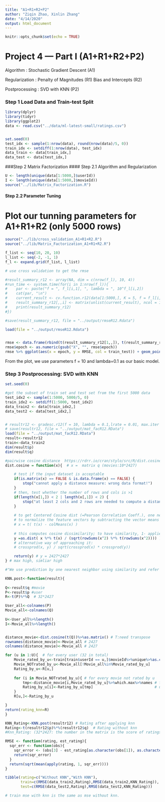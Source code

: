 ```yaml
---
title: "A1+R1+R2+P2"
author: "Ziqin Zhao, Xinlin Zhang"
date: "4/14/2020"
output: html_document
---
```


```r
knitr::opts_chunk$set(echo = TRUE)
```
# Project 4 --- Part I (A1+R1+R2+P2)

Algorithm : Stochastic Gradient Descent (A1)

Regularization : Penalty of Magnitudes (R1) Bias and Intercepts (R2) 

Postprocessing : SVD with KNN (P2)

### Step 1 Load Data and Train-test Split
```r
library(dplyr)
library(tidyr)
library(ggplot2)
data <- read.csv("../data/ml-latest-small/ratings.csv")


set.seed(0)
test_idx <- sample(1:nrow(data), round(nrow(data)/5, 0))
train_idx <- setdiff(1:nrow(data), test_idx)
data_train <- data[train_idx,]
data_test <- data[test_idx,]
```

###Step 2 Matrix Factorization
#### Step 2.1 Algorithm and Regularization
```r
U <- length(unique(data[1:5000,]$userId))
I <- length(unique(data[1:5000,]$movieId))
source("../lib/Matrix_Factorization.R")  
```

#### Step 2.2 Parameter Tuning

# Plot our tunning parameters for A1+R1+R2 (only 5000 rows)
```r
source("../lib/cross_validation_A1+R1+R2.R")  
source("../lib/Matrix_Factorization_A1+R1+R2.R")

f_list <- seq(10, 20, 10)
l_list <- seq(-2, -1, 1)
f_l <- expand.grid(f_list, l_list)

# use cross validation to get the rmse

#result_summary_r12 <- array(NA, dim = c(nrow(f_l), 10, 4)) 
#run_time <- system.time(for(i in 1:nrow(f_l)){
#    par <- paste("f = ", f_l[i,1], ", lambda = ", 10^f_l[i,2])
#    cat(par, "\n")
#    current_result <- cv.function.r12(data[1:5000,], K = 5, f = f_l[i,1], lambda = 10^f_l[i,2])
#    result_summary_r12[,,i] <- matrix(unlist(current_result), ncol = 10, byrow = T) 
#    print(result_summary_r12)
#})

#save(result_summary_r12, file = "../output/rmseR12.Rdata")
```

```r
load(file = "../output/rmseR12.Rdata") 


rmse <- data.frame(rbind(t(result_summary_r12[1,,]), t(result_summary_r12[2,,])), train_test = rep(c("Train", "Test"), each = 4), par = rep(paste("f = ", f_l[,1], ", lambda = ", 10^f_l[,2]), times = 2)) %>% gather("epoch", "RMSE", -train_test, -par)
rmse$epoch <- as.numeric(gsub("X", "", rmse$epoch))
rmse %>% ggplot(aes(x = epoch, y = RMSE, col = train_test)) + geom_point() + facet_grid(~par)
```
From the plot, we use parameters f = 10 and lambda=0.1 as our basic model.

### Step 3 Postprocessing: SVD with KNN

```r
set.seed(0)

#get the subset of train set and test set from the first 5000 data
test_idx2 <- sample(1:5000, 5000/5, 0)
train_idx2 <- setdiff(1:5000, test_idx2)
data_train2 <- data[train_idx2,]
data_test2 <- data[test_idx2,]


# resultr12 <- gradesc.r12(f = 10, lambda = 0.1,lrate = 0.01, max.iter = 100, stopping.deriv = 0.01,data = data2, train = data_train2, test = data_test2)
# save(resultr12, file = "../output/mat_facR12.RData")
load(file = "../output/mat_facR12.RData")
result<-resultr12
train<-data_train2
dim(result$p)
dim(result$q)
```

```r
#pairwise cosine distance  https://rdrr.io/cran/stylo/src/R/dist.cosine.R
dist.cosine = function(x){  # x =  matrix q (movies:10*2427)

    # test if the input dataset is acceptable
    if(is.matrix(x) == FALSE & is.data.frame(x) == FALSE) {
        stop("cannot apply a distance measure: wrong data format!")
    }
    # then, test whether the number of rows and cols is >1
    if(length(x[1,]) < 2 | length(x[,1]) < 2) {
        stop("at least 2 cols and 2 rows are needed to compute a distance!")
    }
    
    # to get Centered Cosine dist (=Pearson Correlation Coeff.), one needs 
    # to normalize the feature vectors by subtracting the vector means
    # x = t( t(x) - colMeans(x) )
    
    # this computes cosine dissimilarity; to have similarity, 1- applies
    y =as.dist( x %*% t(x) / (sqrt(rowSums(x^2) %*% t(rowSums(x^2)))) ) 
    # alternative way of approaching it:
    # crossprod(x, y) / sqrt(crossprod(x) * crossprod(y))

    return(y) # y = 2427*2427
} # max high, simliar high 

```


```r
#"We use prediction by one nearest neighbor using similarity and refer to this method as ”SVD KNN”." ->K=1

KNN.post<-function(result){
    
Q<-result$q #movie
P<-result$p #user
R<-t(P)%*%Q  # 32*2427

User_all<-colnames(P) 
Movie_all<-colnames(Q) 
    
U<-User_all%>%length()
I<-Movie_all%>%length()


distance_movie<-dist.cosine(t(Q))%>%as.matrix() # T:need transpose
rownames(distance_movie)<-Movie_all # 2427
colnames(distance_movie)<-Movie_all # 2427

for (u in 1:U){  # for every user (32 in total)                                          # only train dataset(since A/R part only contains train dataset)   
    Movie_rated_by_u<-train[train$userId == u,]$movieId%>%unique%>%as.character()        # find trainset: movie rated by u(all movies if rated by user u)
    Movie_NOTrated_by_u<-Movie_all[!Movie_all%in%Movie_rated_by_u]                       # all movies if not rated by user u
    Rating_by_u<-R[u,]                                                                   # predict rating of u
    
    for (i in Movie_NOTrated_by_u){ # for every movie not rated by u                       
        tmp<-distance_movie[i,Movie_rated_by_u]%>%which.max%>%names # find the highest dist.cosine score (which is the most simliarity)
        Rating_by_u[i]<-Rating_by_u[tmp]                            # using the most simliarity movie which is rated by u to replace the score of the movie which is                                                                     # not rated by u
    }
    R[u,]<-Rating_by_u 

}
return(rating_knn=R) 
}
```


```r
KNN_Rating<-KNN.post(resultr12) # Rating after applying knn 
Rating<-t(resultr12$p)%*%(resultr12$q)  # Rating without knn 
#Knn_Rating: (32*2427: the number in the matrix is the score of ratings) 
```


```r
RMSE <- function(rating, est_rating){
  sqr_err <- function(obs){
    sqr_error <- (obs[3] - est_rating[as.character(obs[1]), as.character(obs[2])])^2
    return(sqr_error)
  }
  return(sqrt(mean(apply(rating, 1, sqr_err))))  
}

tibble(rating=c("Without KNN","With KNN"),
       train=c(RMSE(data_train2,Rating),RMSE(data_train2,KNN_Rating)),     
       test=c(RMSE(data_test2,Rating),RMSE(data_test2,KNN_Rating)))

# train mse with knn is the same as mse without knn. 

```


